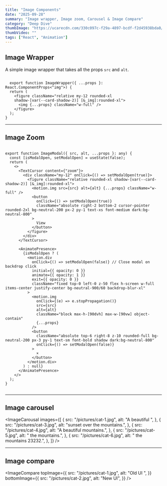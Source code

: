 ```yaml
---
title: "Image Components"
date: "2025-09-28"
summary: "Image wrapper, Image zoom, Carousel & Image Compare"
category: "Deep Dive"
thumbImage: "https://ucarecdn.com/330c097c-f29a-4897-bcdf-f2d45938bda0/-/preview/700x500/"
thumbVideo: ""
tags: ["React", "Animation"]
---
```


## Image Wrapper

A simple image wrapper that takes all the props `src` and `alt`.

```ImageWrapper.tsx

  export function ImageWrapper({ ...props }: React.ComponentProps<"img">) {
  return (
    <figure className="relative my-12 rounded-xl
    shadow-[var(--card-shadow-2)] [&_img]:rounded-xl">
      <img {...props} className="w-full" />
    </figure>
  );
}

```

<ImageWrapper src="/pictures/cat-1.jpg" alt="cover-image" />

---

## Image Zoom

```ImageModal.tsx

export function ImageModal({ src, alt, ...props }: any) {
  const [isModalOpen, setModalOpen] = useState(false);
  return (
    <>
      <TextCursor content={"zoom"}>
        <div className="my-12" onClick={() => setModalOpen(true)}>
          <figure className="relative rounded-xl shadow-[var(--card-shadow-2)] [&_img]:rounded-xl">
            <motion.img src={src} alt={alt} {...props} className="w-full" />
            <button
              onClick={() => setModalOpen(true)}
              className="absolute right-2 bottom-2 cursor-pointer rounded-2xl bg-neutral-200 px-2 py-1 text-xs font-medium dark:bg-neutral-800"
            >
              View
            </button>
          </figure>
        </div>
      </TextCursor>

      <AnimatePresence>
        {isModalOpen ? (
          <motion.div
            onClick={() => setModalOpen(false)} // Close modal on backdrop click
            initial={{ opacity: 0 }}
            animate={{ opacity: 1 }}
            exit={{ opacity: 0 }}
            className="fixed top-0 left-0 z-50 flex h-screen w-full items-center justify-center bg-neutral-900/60 backdrop-blur-xl"
          >
            <motion.img
              onClick={(e) => e.stopPropagation()}
              src={src}
              alt={alt}
              className="block max-h-[90dvh] max-w-[90vw] object-contain"
              {...props}
            />
            <button
              className="absolute top-6 right-8 z-10 rounded-full bg-neutral-200 px-3 py-1 text-sm font-bold shadow dark:bg-neutral-800"
              onClick={() => setModalOpen(false)}
            >
              ×
            </button>
          </motion.div>
        ) : null}
      </AnimatePresence>
    </>
  );
}


```

<ImageModal src="/pictures/cat-4.jpg" alt="cat-image" />

---

## Image carousel

<ImageCarousal
  images={[
    {
      src: "/pictures/cat-1.jpg",
      alt: "A beautiful ",
    },
    {
      src: "/pictures/cat-3.jpg",
      alt: "sunset over the mountains.",
    },
    {
      src: "/pictures/cat-4.jpg",
      alt: "A beautiful mountains.",
    },
    {
      src: "/pictures/cat-5.jpg",
      alt: " the mountains.",
    },
    {
      src: "/pictures/cat-6.jpg",
      alt: " the mountains 23232.",
    },
  ]}
/>

---

## Image compare

<ImageCompare
  topImage={{
    src: "/pictures/cat-1.jpg",
    alt: "Old UI ",
  }}
  bottomImage={{
    src: "/pictures/cat-2.jpg",
    alt: "New UI",
  }}
/>
